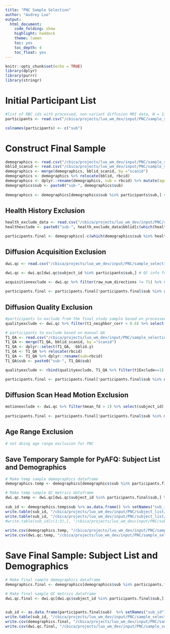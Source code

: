 ```yaml
---
title: "PNC Sample Selection"
author: "Audrey Luo"
output:
  html_document:
    code_folding: show
    highlight: haddock
    theme: lumen
    toc: yes
    toc_depth: 4
    toc_float: yes
---
```


 

```r
knitr::opts_chunk$set(echo = TRUE)
library(dplyr)
library(purrr)
library(stringr)
```

# Initial Participant List
```r
#list of RBC ids with processed, non-variant diffusion MRI data, N = 1368  
participants <- read.csv("/cbica/projects/luo_wm_dev/input/PNC/sample_selection_files/PNC_NonVariantDWI_participantlist.csv") # generated by /cbica/projects/luo_wm_dev/code/Generate_input/4_QC_scripts/PNC_identify_variants.ipynb

colnames(participants) <- c("sub") 

```

# Construct Final Sample
```r
demographics <- read.csv("/cbica/projects/luo_wm_dev/input/PNC/sample_selection_files/n1601_demographics_go1_20161212.csv") # copied over from network_replication
bblid_scanid <- read.csv("/cbica/projects/luo_wm_dev/input/PNC/sample_selection_files/bblid_scanid_sub.csv")
demographics <- merge(demographics, bblid_scanid, by ="scanid")
demographics <- demographics %>% relocate(bblid, rbcid)
demographics <- dplyr::rename(demographics, sub = rbcid) %>% mutate(age = ageAtScan1/12)
demographics$sub <- paste0("sub-", demographics$sub)
 
demographics <- demographics[demographics$sub %in% participants$sub,] #demographic, medical, and clinical information for just the N = 1368 participants with non-variant diffusion MRI data
```

## Health History Exclusion
```r
health_exclude_data <- read.csv("/cbica/projects/luo_wm_dev/input/PNC/sample_selection_files/n1601_health_20170421.csv")
healthexclude <- paste0("sub-", health_exclude_data$bblid[c(which(health_exclude_data$healthExcludev2==1))]) #fyi, bblid in health_exclude_data corresponds to sub in demographics 

participants.final <- demographics[-c(which(demographics$sub %in% healthexclude)),] #remove 118 health exclude participants from the initial sample of 1368 individuals with non-variant diffusion MRI data, remaining N = 1250
```

## Diffusion Acquisition Exclusion
```r
dwi.qc <- read.csv("/cbica/projects/luo_wm_dev/input/PNC/sample_selection_files/PNC_DWI_QCmetrics.csv") #diffusion scan acquisition parameters and quality metrics, generated by /cbica/projects/luo_wm_dev/code/Generate_input/4_QC_scripts/diffusion_qcmetrics.ipynb

dwi.qc <- dwi.qc[dwi.qc$subject_id %in% participants$sub,] # QC info for just the N=1368 participants with non-variant diffusion data
```

```r
acquisitionexclude <- dwi.qc %>% filter(raw_num_directions != 71) %>% select(subject_id) #participants to exclude from the final study sample for missing a diffusion MRI run, resulting in 35 diffusion directions instead of 71
 
participants.final <- participants.final[!participants.final$sub %in% acquisitionexclude$subject_id,] %>% as.data.frame() #remove 10 participants from the sample of 1250 health include individuals due to missing gradient directions, remaining N = 1240
```

## Diffusion Quality Exclusion
```r
#participants to exclude from the final study sample based on processed diffusion MRI neighborhood correlation
qualityexclude <- dwi.qc %>% filter(t1_neighbor_corr < 0.6) %>% select(subject_id) 

# participants to exclude based on manual QA
T1_QA <- read.csv("/cbica/projects/luo_wm_dev/input/PNC/sample_selection_files/n1601_t1QaData_20170306.csv")
T1_QA <- merge(T1_QA, bblid_scanid, by ="scanid")
T1_QA <- dplyr::select(T1_QA, -bblid.y)
T1_QA <- T1_QA %>% relocate(rbcid) 
T1_QA <- T1_QA %>% dplyr::rename(sub=rbcid)
T1_QA$sub <- paste0("sub-", T1_QA$sub)

qualityexclude <- rbind(qualityexclude, T1_QA %>% filter(t1Exclude==1) %>% select(sub) %>% rename(subject_id=sub))

participants.final <- participants.final[!participants.final$sub %in% qualityexclude$subject_id,] %>% as.data.frame() #remove an additional 26 participants from the sample of 1240 due to diffusion data quality, remaining N = 1214
```

## Diffusion Scan Head Motion Exclusion
```r
motionexclude <- dwi.qc %>% filter(mean_fd > 1) %>% select(subject_id) #participants to exclude from the final study sample based on high in-scanner head motion during the diffusion runs.  
 
participants.final <- participants.final[!participants.final$sub %in% motionexclude$subject_id,] %>% as.data.frame()  #remove additional 61 participants from the sample of 1214 due to in-scanner head motion, remaining N = 1153
```


## Age Range Exclusion 
```r
# not doing age range exclusion for PNC 

```

 

## Save Temporary Sample for PyAFQ: Subject List and Demographics
```r

# Make temp sample demographics dataframe
demographics.temp <- demographics[demographics$sub %in% participants.final$sub,] %>% mutate(age = ageAtScan1/12) %>% select(sub, age, sex, race)# combine demographics data 

# Make temp sample QC metrics dataframe 
dwi.qc.temp <- dwi.qc[dwi.qc$subject_id %in% participants.final$sub,] %>% select(subject_id, mean_fd, t1_neighbor_corr) %>% rename(sub = subject_id) # note that var(t1_neighbor_corr) = 0.0001081781 and var(mean_fd) = 0.0237685
 
sub_id <- demographics.temp$sub %>% as.data.frame() %>% setNames("sub_id") # want the same ordering as demographics df
write.table(sub_id, "/cbica/projects/luo_wm_dev/input/PNC/subject_list/PNC_tempsubject_list.txt", col.names=F, row.names=F, quote = FALSE)
write.table(sub_id, "/cbica/projects/luo_wm_dev/input/PNC/subject_list/PNC_subject_list_babs.txt", col.names=T, row.names=F, quote = FALSE)
#write.table(sub_id[c(1:3),], "/cbica/projects/luo_wm_dev/input/PNC/subject_list/PNC_subject_list_test.txt", col.names=F, row.names=F, quote = FALSE)
 
write.csv(demographics.temp, "/cbica/projects/luo_wm_dev/input/PNC/sample_selection_files/PNC_WMDev_TempSampleDemographics_N1153_age8to23.csv", quote = F, row.names = F)
write.csv(dwi.qc.temp, "/cbica/projects/luo_wm_dev/input/PNC/sample_selection_files/PNC_WMDev_TempSampleQCMetrics_N1153_age8to23.csv", quote = F, row.names = F)


```



# Save Final Sample: Subject List and Demographics
```r

# Make final sample demographics dataframe
demographics.final <- demographics[demographics$sub %in% participants.final$sub,] %>% select(sub, age, sex, race) # combine demographics data 

# Make final sample QC metrics dataframe 
dwi.qc.final <- dwi.qc[dwi.qc$subject_id %in% participants.final$sub,] %>% select(subject_id, mean_fd, t1_neighbor_corr) %>% rename(sub = subject_id)  
 

sub_id <- as.data.frame(participants.final$sub)  %>% setNames("sub_id")
write.table(sub_id, "/cbica/projects/luo_wm_dev/input/PNC/sample_selection_files/PNC_WMDev_FinalSample_N1153_age8to22.txt", col.names=T, row.names=F, quote = TRUE)
write.csv(demographics.final, "/cbica/projects/luo_wm_dev/input/PNC/sample_selection_files/PNC_WMDev_FinalSampleDemographics_N1153_age8to22.csv", quote = F, row.names = F)
write.csv(dwi.qc.final, "/cbica/projects/luo_wm_dev/input/PNC/sample_selection_files/PNC_WMDev_FinalSampleQCMetrics_N1153_age8to22.csv", quote = F, row.names = F)

```

 
